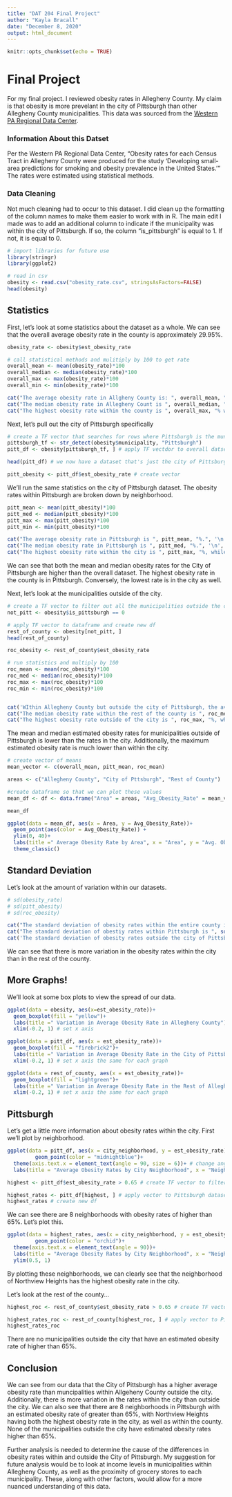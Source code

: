 ```yaml
---
title: "DAT 204 Final Project"
author: "Kayla Bracall"
date: "December 8, 2020"
output: html_document
---
```


```r
knitr::opts_chunk$set(echo = TRUE)
```

# Final Project

For my final project. I reviewed obesity rates in Allegheny County. My claim is that obesity is more prevelant in the city of Pittsburgh than other Allegheny County municipalities. This data was sourced from the [Western PA Regional Data Center](https://data.wprdc.org/dataset/allegheny-county-obesity-rates). 

### Information About this Datset 

Per the Western PA Regional Data Center, "Obesity rates for each Census Tract in Allegheny County were produced for the study 'Developing small-area predictions for smoking and obesity prevalence in the United States.'" The rates were estimated using statistical methods.

### Data Cleaning 
Not much cleaning had to occur to this dataset. I did clean up the formatting of the column names to make them easier to work with in R. The main edit I made was to add an additional column to indicate if the municipality was within the city of Pittsburgh. If so, the column "is_pittsburgh" is equal to 1. If not, it is equal to 0. 

```r
# import libraries for future use
library(stringr)
library(ggplot2)
```

```r

# read in csv 
obesity <- read.csv("obesity_rate.csv", stringsAsFactors=FALSE)
head(obesity)
```
## Statistics

First, let's look at some statistics about the dataset as a whole. We can see that the overall average obesity rate in the county is approximately 29.95%.
```r
obesity_rate <- obesity$est_obesity_rate

# call statistical methods and mulitiply by 100 to get rate
overall_mean <- mean(obesity_rate)*100
overall_median <- median(obesity_rate)*100
overall_max <- max(obesity_rate)*100
overall_min <- min(obesity_rate)*100

cat("The average obesity rate in Allgheny County is: ", overall_mean, "%.", '\n', sep ="")
cat("The median obesity rate in Allegheny Count is ", overall_median, "%.", '\n', sep ="")
cat("The highest obesity rate within the county is ", overall_max, "% while the lowest is ", overall_min, "%.", '\n', sep ="")
```
Next, let's pull out the city of Pittsburgh specifically 
```r

# create a TF vector that searches for rows where Pittsburgh is the municipality
pittsburgh_tf <- str_detect(obesity$municipality, "Pittsburgh")
pitt_df <- obesity[pittsburgh_tf, ] # apply TF vectdor to overall datset

head(pitt_df) # we now have a dataset that's just the city of Pittsburgh 

pitt_obesity <- pitt_df$est_obesity_rate # create vector 

```
We'll run the same statistics on the city of Pittsburgh dataset. The obesity rates within Pittsburgh are broken down by neighborhood. 
```r
pitt_mean <- mean(pitt_obesity)*100
pitt_med <- median(pitt_obesity)*100
pitt_max <- max(pitt_obesity)*100
pitt_min <- min(pitt_obesity)*100 

cat("The average obesity rate in Pittsburgh is ", pitt_mean, "%.", '\n', sep ="")
cat("The median obesity rate in Pittsburgh is ", pitt_med, "%.", '\n', sep ="")
cat("The highest obesity rate within the city is ", pitt_max, "%, while the lowest is ", pitt_min, "%.", '\n', sep ="")


```
 We can see that both the mean and median obesity rates for the City of Pittsburgh are higher than the overall dataset. The highest obesity rate in the county is in Pittsburgh. Conversely, the lowest rate is in the city as well. 
 
 Next, let's look at the municipalities outside of the city. 
```r

# create a TF vector to filter out all the municipalities outside the city
not_pitt <- obesity$is_pittsburgh == 0

# apply TF vector to dataframe and create new df
rest_of_county <- obesity[not_pitt, ]
head(rest_of_county)

roc_obesity <- rest_of_county$est_obesity_rate
```
```r
# run statistics and multiply by 100
roc_mean <- mean(roc_obesity)*100 
roc_med <- median(roc_obesity)*100
roc_max <- max(roc_obesity)*100
roc_min <- min(roc_obesity)*100


cat('WIthin Allegheny County but outside the city of Pittsburgh, the average obesity rate is ', roc_mean, "%.", '\n', sep ="")
cat("The median obesity rate within the rest of the county is ", roc_med, "%.", '\n', sep ="")
cat("The highest obesity rate outside of the city is ", roc_max, "%, while the lowest rate is ", roc_min, "%.", '\n', sep ="")

```
The mean and median estimated obesity rates for municipalities outside of Pittsburgh is lower than the rates in the city. Additionally, the maximum estimated obesity rate is much lower than within the city. 


```r
# create vector of means
mean_vector <- c(overall_mean, pitt_mean, roc_mean)

areas <- c("Allegheny County", "City of Pttsburgh", "Rest of County")

#create dataframe so that we can plot these values 
mean_df <- df <- data.frame("Area" = areas, "Avg_Obesity_Rate" = mean_vector)

mean_df
```

```r
ggplot(data = mean_df, aes(x = Area, y = Avg_Obesity_Rate))+
  geom_point(aes(color = Avg_Obesity_Rate)) +
  ylim(0, 40)+
  labs(title =" Average Obesity Rate by Area", x = "Area", y = "Avg. Obesity Rate")+
  theme_classic()
```


## Standard Deviation

Let's look at the amount of variation within our datasets. 
```r
# sd(obesity_rate)
# sd(pitt_obesity)
# sd(roc_obesity)

cat("The standard deviation of obesity rates within the entire county is ", sd(obesity_rate), ".", '\n', sep ="")
cat("The standard deviation of obestiy rates within Pittsburgh is ", sd(pitt_obesity), ".", '\n', sep="")
cat('The standard deviation of obesity rates outside the city of Pittsburgh is ', sd(roc_obesity), ".", '\n', sep ="")

```
We can see that there is more variation in the obesity rates within the city than in the rest of the county. 

## More Graphs!

We'll look at some box plots to view the spread of our data. 

```r
ggplot(data = obesity, aes(x=est_obesity_rate))+
  geom_boxplot(fill = "yellow")+
  labs(title =" Variation in Average Obesity Rate in Allegheny County")+
  xlim(-0.2, 1) # set x axis 
```

```r
ggplot(data = pitt_df, aes(x = est_obesity_rate))+
  geom_boxplot(fill = "firebrick2")+
  labs(title =" Variation in Average Obesity Rate in the City of Pittsburgh")+
  xlim(-0.2, 1) # set x axis the same for each graph
```
```r
ggplot(data = rest_of_county, aes(x = est_obesity_rate))+
  geom_boxplot(fill = "lightgreen")+
  labs(title =" Variation in Average Obesity Rate in the Rest of Allegheny County")+
  xlim(-0.2, 1) # set x axis the same for each graph

```
## Pittsburgh

Let's get a little more information about obesity rates within the city. First we'll plot by neighborhood. 

```r
ggplot(data = pitt_df, aes(x = city_neighborhood, y = est_obesity_rate))+
         geom_point(color = "midnightblue")+
  theme(axis.text.x = element_text(angle = 90, size = 6))+ # change angle and size of text
  labs(title = "Average Obesity Rates by City Neighborhood", x = "Neighborhood", y = "Obesity Rate")
```
```r
highest <- pitt_df$est_obesity_rate > 0.65 # create TF vector to filter out obestity rates higher than 65% 

highest_rates <- pitt_df[highest, ] # apply vector to Pittsburgh dataset  
highest_rates # create new df 

```
We can see there are 8 neighborhoods with obesity rates of higher than 65%. Let's plot this.

```r
ggplot(data = highest_rates, aes(x = city_neighborhood, y = est_obesity_rate))+
         geom_point(color = "orchid")+ 
  theme(axis.text.x = element_text(angle = 90))+
  labs(title = "Average Obesity Rates by City Neighborhood", x = "Neighborhood", y = "Obesity Rate")+
  ylim(0.5, 1)
```

By plotting these neighborhoods, we can clearly see that the neighborhood of Northview Heights has the highest obesity rate in the city. 


Let's look at the rest of the county...

```r
highest_roc <- rest_of_county$est_obesity_rate > 0.65 # create TF vector to filter out obestity rates higher than 65% 

highest_rates_roc <- rest_of_county[highest_roc, ] # apply vector to Pittsburgh dataset  
highest_rates_roc
```
There are no municipalities outside the city that have an estimated obesity rate of higher than 65%.

## Conclusion
We can see from our data that the City of Pittsburgh has a higher average obesity rate than muncipalities within Allgeheny County outside the city. Additionally, there is more variation in the rates within the city than outside the city. We can also see that there are 8 neighborhoods in Pittsburgh with an estimated obesity rate of greater than 65%, with Northview Heights having both the highest obesity rate in the city, as well as within the county. None of the municipalities outside the city have estimated obesity rates higher than 65%.

Further analysis is needed to determine the cause of the differences in obesity rates within and outside the City of Pittsburgh. My suggestion for future analysis would be to look at income levels in municipalities within Allegheny County, as well as the proximity of grocery stores to each municipality. These, along with other factors, would allow for a more nuanced understanding of this data. 

